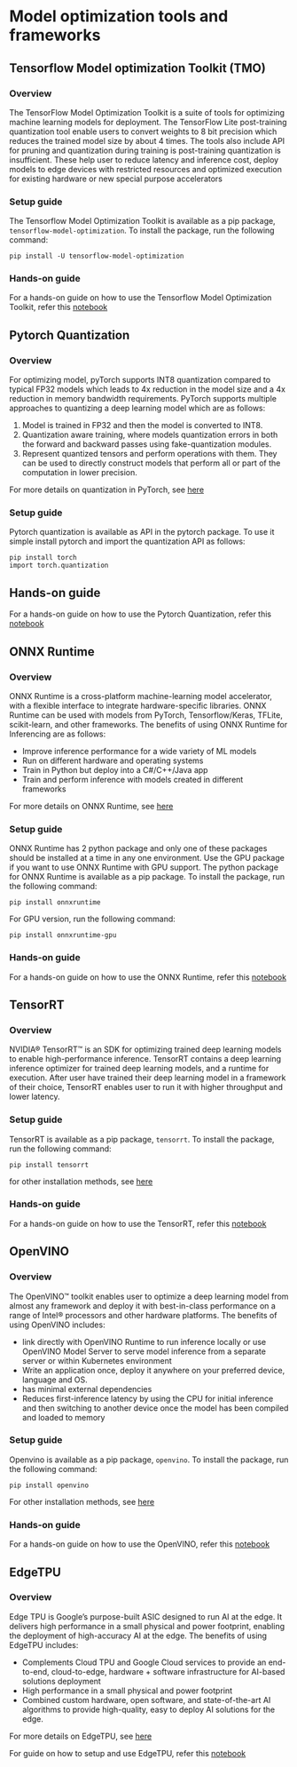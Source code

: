 # Model optimization tools and frameworks

## Tensorflow Model optimization Toolkit (TMO)

### Overview

The TensorFlow Model Optimization Toolkit is a suite of tools for optimizing machine learning models for deployment. 
The TensorFlow Lite post-training quantization tool enable users to convert weights to 8 bit precision which reduces the trained model size by about 4 times. 
The tools also include API for pruning and quantization during training is post-training quantization is insufficient.
These help user to reduce latency and inference cost, deploy models to edge devices with restricted resources and optimized execution for existing hardware or new special purpose accelerators

### Setup guide

The Tensorflow Model Optimization Toolkit is available as a pip package, `tensorflow-model-optimization`. To install the package, run the following command:
```
pip install -U tensorflow-model-optimization
```

### Hands-on guide

For a hands-on guide on how to use the Tensorflow Model Optimization Toolkit, refer this [notebook](https://colab.research.google.com/drive/13AsCy9zW4YR5vw7YgTO700F-q20hzxQE)
## Pytorch Quantization

### Overview

For optimizing model, pyTorch supports INT8 quantization compared to typical FP32 models which leads to 4x reduction in the model size and a 4x reduction in memory bandwidth requirements. 
PyTorch supports multiple approaches to quantizing a deep learning model which are as follows:
1. Model is trained in FP32 and then the model is converted to INT8. 
2. Quantization aware training, where models quantization errors in both the forward and backward passes using fake-quantization modules. 
3. Represent quantized tensors and perform operations with them. They can be used to directly construct models that perform all or part of the computation in lower precision. 

For more details on quantization in PyTorch, see [here](https://pytorch.org/docs/stable/quantization.html)

### Setup guide

Pytorch quantization is available as API in the pytorch package. To use it simple install pytorch and import the quantization API as follows: 
```
pip install torch
import torch.quantization
```
## Hands-on guide

For a hands-on guide on how to use the Pytorch Quantization, refer this [notebook](https://colab.research.google.com/drive/1OPsWF5S4PbrmixVgGN45tA1enj5lpRiG)

## ONNX Runtime

### Overview

ONNX Runtime is a cross-platform machine-learning model accelerator, with a flexible interface to integrate hardware-specific libraries. 
ONNX Runtime can be used with models from PyTorch, Tensorflow/Keras, TFLite, scikit-learn, and other frameworks.
The benefits of using ONNX Runtime for Inferencing are as follows:
- Improve inference performance for a wide variety of ML models
- Run on different hardware and operating systems
- Train in Python but deploy into a C#/C++/Java app
- Train and perform inference with models created in different frameworks

For more details on ONNX Runtime, see [here](https://onnxruntime.ai/docs/)

### Setup guide

ONNX Runtime has 2 python package and only one of these packages should be installed at a time in any one environment. 
Use the GPU package if you want to use ONNX Runtime with GPU support.
The python package for ONNX Runtime is available as a pip package. To install the package, run the following command:
```
pip install onnxruntime
```

For GPU version, run the following command:
```
pip install onnxruntime-gpu
```

### Hands-on guide

For a hands-on guide on how to use the ONNX Runtime, refer this [notebook](https://colab.research.google.com/drive/1paL8e_XEkSgONgIp4QK6tcEiVwdG2D8r)

## TensorRT

### Overview

NVIDIA® TensorRT™ is an SDK for optimizing trained deep learning models to enable high-performance inference. 
TensorRT contains a deep learning inference optimizer for trained deep learning models, and a runtime for execution.
After user have trained their deep learning model in a framework of their choice, TensorRT enables user to run it with higher throughput and lower latency.

### Setup guide

TensorRT is available as a pip package, `tensorrt`. To install the package, run the following command:
```
pip install tensorrt
```
for other installation methods, see [here](https://docs.nvidia.com/deeplearning/tensorrt/quick-start-guide/index.html#install) 

### Hands-on guide

For a hands-on guide on how to use the TensorRT, refer this [notebook](https://colab.research.google.com/drive/18U1In0x1Vh8VQ-glwcHwO82jvovwq8TT)

## OpenVINO

### Overview

The OpenVINO™ toolkit enables user to optimize a deep learning model from almost any framework and deploy it with best-in-class performance on a range of Intel® processors and other hardware platforms.
The benefits of using OpenVINO includes:
- link directly with OpenVINO Runtime to run inference locally or use OpenVINO Model Server to serve model inference from a separate server or within Kubernetes environment
- Write an application once, deploy it anywhere on your preferred device, language and OS.
- has minimal external dependencies 
- Reduces first-inference latency by using the CPU for initial inference and then switching to another device once the model has been compiled and loaded to memory

### Setup guide

Openvino is available as a pip package, `openvino`. To install the package, run the following command:
```
pip install openvino
```

For other installation methods, see [here](https://docs.openvino.ai/2023.2/openvino_docs_install_guides_overview.html?VERSION=v_2023_2_0&OP_SYSTEM=LINUX&DISTRIBUTION=ARCHIVE)

### Hands-on guide

For a hands-on guide on how to use the OpenVINO, refer this [notebook](https://colab.research.google.com/drive/199LKEsgUvbAkyBsy5kFnZHbcO5vJFq1F)

## EdgeTPU

### Overview

Edge TPU is Google’s purpose-built ASIC designed to run AI at the edge. It delivers high performance in a small physical and power footprint, enabling the deployment of high-accuracy AI at the edge.
The benefits of using EdgeTPU includes:
- Complements Cloud TPU and Google Cloud services to provide an end-to-end, cloud-to-edge, hardware + software infrastructure for AI-based solutions deployment
- High performance in a small physical and power footprint
- Combined custom hardware, open software, and state-of-the-art AI algorithms to provide high-quality, easy to deploy AI solutions for the edge.

For more details on EdgeTPU, see [here](https://cloud.google.com/edge-tpu)

For guide on how to setup and use EdgeTPU, refer this [notebook](https://colab.research.google.com/drive/12d6g48Nkx0Vc3ai90AtrjXZCJO_uLlqS)

